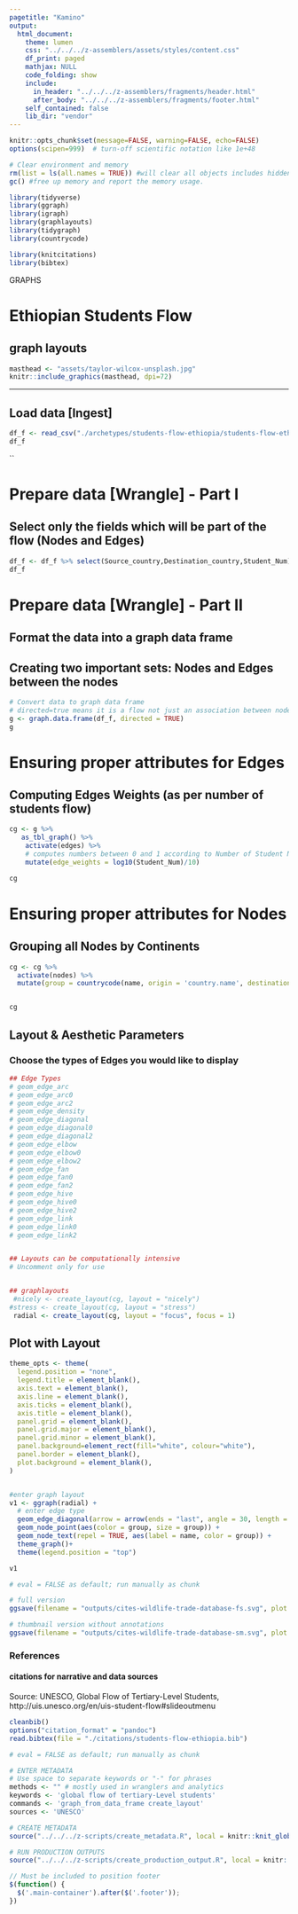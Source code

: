```yaml
---
pagetitle: "Kamino"
output: 
  html_document:
    theme: lumen
    css: "../../../z-assemblers/assets/styles/content.css"
    df_print: paged
    mathjax: NULL
    code_folding: show
    include:
      in_header: "../../../z-assemblers/fragments/header.html"
      after_body: "../../../z-assemblers/fragments/footer.html"
    self_contained: false
    lib_dir: "vendor"
---
```


```r

knitr::opts_chunk$set(message=FALSE, warning=FALSE, echo=FALSE)
options(scipen=999)  # turn-off scientific notation like 1e+48

# Clear environment and memory
rm(list = ls(all.names = TRUE)) #will clear all objects includes hidden objects.
gc() #free up memory and report the memory usage.

library(tidyverse)
library(ggraph)
library(igraph)
library(graphlayouts)
library(tidygraph)
library(countrycode)

library(knitcitations)
library(bibtex)
```

<div class="activity">
GRAPHS
</div>

# Ethiopian Students Flow
## graph layouts


```r

masthead <- "assets/taylor-wilcox-unsplash.jpg"
knitr::include_graphics(masthead, dpi=72)

```


***

## Load data [Ingest]

```r

df_f <- read_csv("./archetypes/students-flow-ethiopia/students-flow-ethiopia.csv")
df_f


```
``

# Prepare data [Wrangle] - Part I
## Select only the fields which will be part of the flow (Nodes and Edges)

```r

df_f <- df_f %>% select(Source_country,Destination_country,Student_Num)
df_f

```

# Prepare data [Wrangle] - Part II 
## Format the data into a graph data frame 
## Creating two important sets: Nodes and Edges between the nodes


```r

# Convert data to graph data frame
# directed=true means it is a flow not just an association between nodes
g <- graph.data.frame(df_f, directed = TRUE)
g

```

# Ensuring proper attributes for Edges
## Computing Edges Weights (as per number of students flow)

```r

cg <- g %>% 
   as_tbl_graph() %>% 
    activate(edges) %>% 
    # computes numbers between 0 and 1 according to Number of Student Number
    mutate(edge_weights = log10(Student_Num)/10)

cg


```

# Ensuring proper attributes for Nodes
## Grouping all Nodes by Continents

```r


cg <- cg %>% 
  activate(nodes) %>%
  mutate(group = countrycode(name, origin = 'country.name', destination = 'continent'))


cg


```


## Layout & Aesthetic Parameters
### Choose the types of Edges you would like to display

```r


## Edge Types
# geom_edge_arc
# geom_edge_arc0
# geom_edge_arc2
# geom_edge_density
# geom_edge_diagonal
# geom_edge_diagonal0
# geom_edge_diagonal2
# geom_edge_elbow
# geom_edge_elbow0
# geom_edge_elbow2
# geom_edge_fan
# geom_edge_fan0
# geom_edge_fan2
# geom_edge_hive
# geom_edge_hive0
# geom_edge_hive2
# geom_edge_link
# geom_edge_link0
# geom_edge_link2


## Layouts can be computationally intensive
# Uncomment only for use


## graphlayouts
 #nicely <- create_layout(cg, layout = "nicely")
#stress <- create_layout(cg, layout = "stress")
 radial <- create_layout(cg, layout = "focus", focus = 1)


```


## Plot with Layout


```r


theme_opts <- theme(
  legend.position = "none",
  legend.title = element_blank(),
  axis.text = element_blank(),
  axis.line = element_blank(),
  axis.ticks = element_blank(),
  axis.title = element_blank(),
  panel.grid = element_blank(),
  panel.grid.major = element_blank(),
  panel.grid.minor = element_blank(),
  panel.background=element_rect(fill="white", colour="white"),
  panel.border = element_blank(),
  plot.background = element_blank(),
)


#enter graph layout
v1 <- ggraph(radial) + 
  # enter edge type
  geom_edge_diagonal(arrow = arrow(ends = "last", angle = 30, length = unit(.5,"cm")), aes(edge_width = edge_weights, edge_colour = Student_Num)) + 
  geom_node_point(aes(color = group, size = group)) +
  geom_node_text(repel = TRUE, aes(label = name, color = group)) +
  theme_graph()+
  theme(legend.position = "top")

v1


```



```r

# eval = FALSE as default; run manually as chunk

# full version
ggsave(filename = "outputs/cites-wildlife-trade-database-fs.svg", plot = v1, width=720/72, height=720/72)

# thumbnail version without annotations
ggsave(filename = "outputs/cites-wildlife-trade-database-sm.svg", plot = v1, width=2.25, height=2.25)

```



### References
#### citations for narrative and data sources

Source: UNESCO, Global Flow of Tertiary-Level Students, http://uis.unesco.org/en/uis-student-flow#slideoutmenu 

```r

cleanbib()
options("citation_format" = "pandoc")
read.bibtex(file = "./citations/students-flow-ethiopia.bib")

```



```r

# eval = FALSE as default; run manually as chunk

# ENTER METADATA
# Use space to separate keywords or "-" for phrases
methods <- "" # mostly used in wranglers and analytics
keywords <- 'global flow of tertiary-Level students'
commands <- 'graph_from_data_frame create_layout'
sources <- 'UNESCO'

# CREATE METADATA
source("../../../z-scripts/create_metadata.R", local = knitr::knit_global())

# RUN PRODUCTION OUTPUTS
source("../../../z-scripts/create_production_output.R", local = knitr::knit_global())


```


```js

// Must be included to position footer
$(function() {
  $('.main-container').after($('.footer'));
})

```



